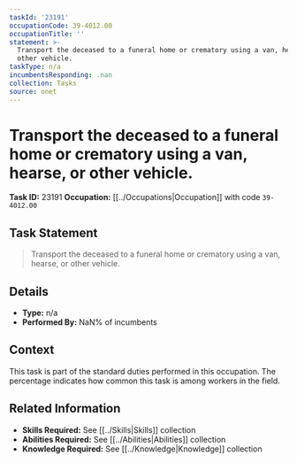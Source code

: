 ```yaml
---
taskId: '23191'
occupationCode: 39-4012.00
occupationTitle: ''
statement: >-
  Transport the deceased to a funeral home or crematory using a van, hearse, or
  other vehicle.
taskType: n/a
incumbentsResponding: .nan
collection: Tasks
source: onet
---
```

# Transport the deceased to a funeral home or crematory using a van, hearse, or other vehicle.

**Task ID:** 23191
**Occupation:** [[../Occupations|Occupation]] with code `39-4012.00`

## Task Statement

> Transport the deceased to a funeral home or crematory using a van, hearse, or other vehicle.

## Details

- **Type:** n/a
- **Performed By:** NaN% of incumbents

## Context

This task is part of the standard duties performed in this occupation. The percentage indicates how common this task is among workers in the field.

## Related Information

- **Skills Required:** See [[../Skills|Skills]] collection
- **Abilities Required:** See [[../Abilities|Abilities]] collection
- **Knowledge Required:** See [[../Knowledge|Knowledge]] collection
